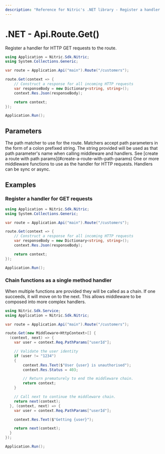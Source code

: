```yaml
---
description: "Reference for Nitric's .NET library - Register a handler for HTTP GET requests to the route."
---
```


# .NET - Api.Route.Get()

Register a handler for HTTP GET requests to the route.

```csharp
using Application = Nitric.Sdk.Nitric;
using System.Collections.Generic;

var route = Application.Api("main").Route("/customers");

route.Get(context => {
    // Construct a response for all incoming HTTP requests
    var responseBody = new Dictionary<string, string>();
    context.Res.Json(responseBody);

    return context;
});

Application.Run();
```

## Parameters

<Properties>
  <Property name="match" type="string" required>
    The path matcher to use for the route. Matchers accept path parameters in
    the form of a colon prefixed string. The string provided will be used as
    that path parameter's name when calling middleware and handlers. See [create
    a route with path params](#create-a-route-with-path-params)
  </Property>
  <Property
    name="...middleware"
    type="Middleware&lt;HttpContext&gt; or Func&lt;HttpContext, HttpContext&gt;"
    required
  >
    One or more middleware functions to use as the handler for HTTP requests.
    Handlers can be sync or async.
  </Property>
</Properties>

## Examples

### Register a handler for GET requests

```csharp
using Application = Nitric.Sdk.Nitric;
using System.Collections.Generic;

var route = Application.Api("main").Route("/customers");

route.Get(context => {
    // Construct a response for all incoming HTTP requests
    var responseBody = new Dictionary<string, string>();
    context.Res.Json(responseBody);

    return context;
});

Application.Run();
```

### Chain functions as a single method handler

When multiple functions are provided they will be called as a chain. If one succeeds, it will move on to the next. This allows middleware to be composed into more complex handlers.

```csharp
using Nitric.Sdk.Service;
using Application = Nitric.Sdk.Nitric;

var route = Application.Api("main").Route("/customers");

route.Get(new Middleware<HttpContext>[] {
  (context, next) => {
    var user = context.Req.PathParams["userId"];

    // Validate the user identity
    if (user != "1234")
    {
        context.Res.Text($"User {user} is unauthorised");
        context.Res.Status = 403;

        // Return prematurely to end the middleware chain.
        return context;
    }

    // Call next to continue the middleware chain.
    return next(context);
  }, (context, next) => {
    var user = context.Req.PathParams["userId"];

    context.Res.Text($"Getting {user}");

    return next(context);
  }
});

Application.Run();
```
